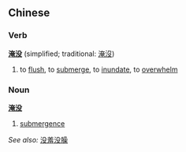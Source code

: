 ==Chinese==
===Verb===
'''[[淹]][[没]]''' (simplified; traditional: [[淹沒]])

# to [[flush]], to [[submerge]], to [[inundate]], to [[overwhelm]]

===Noun===
'''[[淹]][[没]]'''

# [[submergence]]

''See also:'' [[没羞没臊]]